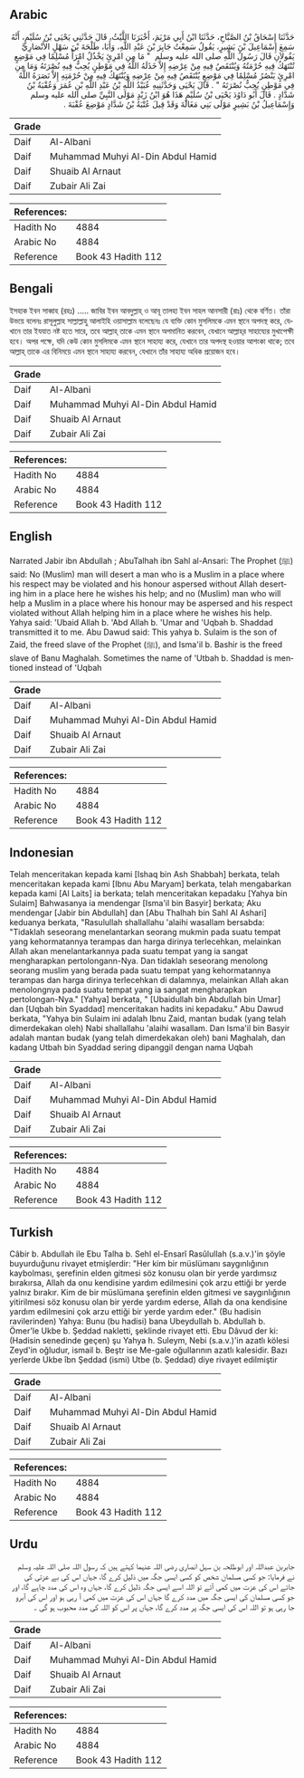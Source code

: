 ## Arabic


<div dir="rtl" lang="ar" style={{fontSize:'larger',backgroundColor:'#f8f9fa',padding:20}}>
حَدَّثَنَا إِسْحَاقُ بْنُ الصَّبَّاحِ، حَدَّثَنَا ابْنُ أَبِي مَرْيَمَ، أَخْبَرَنَا اللَّيْثُ، قَالَ حَدَّثَنِي يَحْيَى بْنُ سُلَيْمٍ، أَنَّهُ سَمِعَ إِسْمَاعِيلَ بْنَ بَشِيرٍ، يَقُولُ سَمِعْتُ جَابِرَ بْنَ عَبْدِ اللَّهِ، وَأَبَا، طَلْحَةَ بْنَ سَهْلٍ الأَنْصَارِيَّ يَقُولاَنِ قَالَ رَسُولُ اللَّهِ صلى الله عليه وسلم ‏ "‏ مَا مِنِ امْرِئٍ يَخْذُلُ امْرَأً مُسْلِمًا فِي مَوْضِعٍ تُنْتَهَكُ فِيهِ حُرْمَتُهُ وَيُنْتَقَصُ فِيهِ مِنْ عِرْضِهِ إِلاَّ خَذَلَهُ اللَّهُ فِي مَوْطِنٍ يُحِبُّ فِيهِ نُصْرَتَهُ وَمَا مِنِ امْرِئٍ يَنْصُرُ مُسْلِمًا فِي مَوْضِعٍ يُنْتَقَصُ فِيهِ مِنْ عِرْضِهِ وَيُنْتَهَكُ فِيهِ مِنْ حُرْمَتِهِ إِلاَّ نَصَرَهُ اللَّهُ فِي مَوْطِنٍ يُحِبُّ نُصْرَتَهُ ‏"‏ ‏.‏ قَالَ يَحْيَى وَحَدَّثَنِيهِ عُبَيْدُ اللَّهِ بْنُ عَبْدِ اللَّهِ بْنِ عُمَرَ وَعُقْبَةُ بْنُ شَدَّادٍ ‏.‏ قَالَ أَبُو دَاوُدَ يَحْيَى بْنُ سُلَيْمٍ هَذَا هُوَ ابْنُ زَيْدٍ مَوْلَى النَّبِيِّ صلى الله عليه وسلم وَإِسْمَاعِيلُ بْنُ بَشِيرٍ مَوْلَى بَنِي مَغَالَةَ وَقَدْ قِيلَ عُتْبَةُ بْنُ شَدَّادٍ مَوْضِعَ عُقْبَةَ ‏.‏
</div>
<div style={{backgroundColor:'#f8f9fa',padding:20, marginBottom: 10}}><table> <thead> <tr> <th>Grade</th> <th></th> </tr> </thead> <tbody> <tr><td>Daif</td><td>Al-Albani</td></tr><tr><td>Daif</td><td>Muhammad Muhyi Al-Din Abdul Hamid</td></tr><tr><td>Daif</td><td>Shuaib Al Arnaut</td></tr><tr><td>Daif</td><td>Zubair Ali Zai</td></tr></tbody></table><table> <thead> <tr> <th>References:</th> <th></th> </tr> </thead> <tbody><tr><td>Hadith No</td><td>4884</td></tr><tr><td>Arabic No</td><td>4884</td></tr><tr><td>Reference</td><td>Book 43 Hadith 112</td></tr></tbody></table></div>

## Bengali


<div dir="ltr" lang="bn" style={{fontSize:'larger',backgroundColor:'#f8f9fa',padding:20}}>
ইসহাক ইবন সাব্বাহ (রহঃ) ..... জাবির ইবন আবদুল্লাহ্‌ ও আবূ তালহা ইবন সাহল আনসারী (রাঃ) থেকে বর্ণিত। তাঁরা উভয়ে বলেনঃ রাসূলুল্লাহ সাল্লাল্লাহু আলাইহি ওয়াসাল্লাম বলেছেনঃ যে ব্যক্তি কোন মুসলিমকে এমন স্থানে অপদস্থ করে, যেখানে তার ইযযাত নষ্ট হতে সারে, তবে আল্লাহ্‌ তাকে এমন স্থানে অপমানিত করবেন, যেখানে আল্লাহ্‌র সাহায্যের মুখাপেক্ষী হবে। অপর পক্ষে, যদি কেউ কোন মুসলিমকে এমন স্থানে সাহায্য করে, যেখানে তার অপদস্থ হওয়ার আশংকা থাকে; তবে আল্লাহ্‌ তাকে এর বিনিময়ে এমন স্থানে সাহায্য করবেন, যেখানে তাঁর সাহায্য অধিক প্রয়োজন হবে।
</div>
<div style={{backgroundColor:'#f8f9fa',padding:20, marginBottom: 10}}><table> <thead> <tr> <th>Grade</th> <th></th> </tr> </thead> <tbody> <tr><td>Daif</td><td>Al-Albani</td></tr><tr><td>Daif</td><td>Muhammad Muhyi Al-Din Abdul Hamid</td></tr><tr><td>Daif</td><td>Shuaib Al Arnaut</td></tr><tr><td>Daif</td><td>Zubair Ali Zai</td></tr></tbody></table><table> <thead> <tr> <th>References:</th> <th></th> </tr> </thead> <tbody><tr><td>Hadith No</td><td>4884</td></tr><tr><td>Arabic No</td><td>4884</td></tr><tr><td>Reference</td><td>Book 43 Hadith 112</td></tr></tbody></table></div>

## English


<div dir="ltr" lang="en" style={{fontSize:'larger',backgroundColor:'#f8f9fa',padding:20}}>
Narrated Jabir ibn Abdullah ; AbuTalhah ibn Sahl al-Ansari: The Prophet (ﷺ) said: No (Muslim) man will desert a man who is a Muslim in a place where his respect may be violated and his honour aspersed without Allah deserting him in a place here he wishes his help; and no (Muslim) man who will help a Muslim in a place where his honour may be aspersed and his respect violated without Allah helping him in a place where he wishes his help. Yahya said: 'Ubaid Allah b. 'Abd Allah b. 'Umar and 'Uqbah b. Shaddad transmitted it to me. Abu Dawud said: This yahya b. Sulaim is the son of Zaid, the freed slave of the Prophet (ﷺ), and Isma'il b. Bashir is the freed slave of Banu Maghalah. Sometimes the name of 'Utbah b. Shaddad is mentioned instead of 'Uqbah
</div>
<div style={{backgroundColor:'#f8f9fa',padding:20, marginBottom: 10}}><table> <thead> <tr> <th>Grade</th> <th></th> </tr> </thead> <tbody> <tr><td>Daif</td><td>Al-Albani</td></tr><tr><td>Daif</td><td>Muhammad Muhyi Al-Din Abdul Hamid</td></tr><tr><td>Daif</td><td>Shuaib Al Arnaut</td></tr><tr><td>Daif</td><td>Zubair Ali Zai</td></tr></tbody></table><table> <thead> <tr> <th>References:</th> <th></th> </tr> </thead> <tbody><tr><td>Hadith No</td><td>4884</td></tr><tr><td>Arabic No</td><td>4884</td></tr><tr><td>Reference</td><td>Book 43 Hadith 112</td></tr></tbody></table></div>

## Indonesian


<div dir="ltr" lang="id" style={{fontSize:'larger',backgroundColor:'#f8f9fa',padding:20}}>
Telah menceritakan kepada kami [Ishaq bin Ash Shabbah] berkata, telah menceritakan kepada kami [Ibnu Abu Maryam] berkata, telah mengabarkan kepada kami [Al Laits] ia berkata; telah menceritakan kepadaku [Yahya bin Sulaim] Bahwasanya ia mendengar [Isma'il bin Basyir] berkata; Aku mendengar [Jabir bin Abdullah] dan [Abu Thalhah bin Sahl Al Ashari] keduanya berkata, "Rasulullah shallallahu 'alaihi wasallam bersabda: "Tidaklah seseorang menelantarkan seorang mukmin pada suatu tempat yang kehormatannya terampas dan harga dirinya terlecehkan, melainkan Allah akan menelantarkannya pada suatu tempat yang ia sangat mengharapkan pertolongann-Nya. Dan tidaklah seseorang menolong seorang muslim yang berada pada suatu tempat yang kehormatannya terampas dan harga dirinya terlecehkan di dalamnya, melainkan Allah akan menolongnya pada suatu tempat yang ia sangat mengharapkan pertolongan-Nya." [Yahya] berkata, " [Ubaidullah bin Abdullah bin Umar] dan [Uqbah bin Syaddad] menceritakan hadits ini kepadaku." Abu Dawud berkata, "Yahya bin Sulaim ini adalah Ibnu Zaid, mantan budak (yang telah dimerdekakan oleh) Nabi shallallahu 'alaihi wasallam. Dan Isma'il bin Basyir adalah mantan budak (yang telah dimerdekakan oleh) bani Maghalah, dan kadang Utbah bin Syaddad sering dipanggil dengan nama Uqbah
</div>
<div style={{backgroundColor:'#f8f9fa',padding:20, marginBottom: 10}}><table> <thead> <tr> <th>Grade</th> <th></th> </tr> </thead> <tbody> <tr><td>Daif</td><td>Al-Albani</td></tr><tr><td>Daif</td><td>Muhammad Muhyi Al-Din Abdul Hamid</td></tr><tr><td>Daif</td><td>Shuaib Al Arnaut</td></tr><tr><td>Daif</td><td>Zubair Ali Zai</td></tr></tbody></table><table> <thead> <tr> <th>References:</th> <th></th> </tr> </thead> <tbody><tr><td>Hadith No</td><td>4884</td></tr><tr><td>Arabic No</td><td>4884</td></tr><tr><td>Reference</td><td>Book 43 Hadith 112</td></tr></tbody></table></div>

## Turkish


<div dir="ltr" lang="tr" style={{fontSize:'larger',backgroundColor:'#f8f9fa',padding:20}}>
Câbir b. Abdullah ile Ebu Talha b. Sehl el-Ensarî Rasûlullah (s.a.v.)'in şöyle buyurduğunu rivayet etmişlerdir: "Her kim bir müslümanı saygınlığının kaybolması, şerefinin elden gitmesi söz konusu olan bir yerde yardımsız bırakırsa, Allah da onu kendisine yardım edilmesini çok arzu ettiği br yerde yalnız bırakır. Kim de bir müslümana şerefinin elden gitmesi ve saygınlığının yitirilmesi söz konusu olan bir yerde yardım ederse, Allah da ona kendisine yardım edilmesini çok arzu ettiği bir yerde yardım eder." (Bu hadisin ravilerinden) Yahya: Bunu (bu hadisi) bana Ubeydullah b. Abdullah b. Ömer'le Ukbe b. Şeddad nakletti, şeklinde rivayet etti. Ebu Dâvud der ki: (Hadisin senedinde geçen) şu Yahya h. Suleym, Nebi (s.a.v.)'in azatlı kölesi Zeyd'in oğludur, ismail b. Beştr ise Me-gale oğullarının azatlı kalesidir. Bazı yerlerde Ukbe îbn Şeddad (ismi) Utbe (b. Şeddad) diye rivayet edilmiştir
</div>
<div style={{backgroundColor:'#f8f9fa',padding:20, marginBottom: 10}}><table> <thead> <tr> <th>Grade</th> <th></th> </tr> </thead> <tbody> <tr><td>Daif</td><td>Al-Albani</td></tr><tr><td>Daif</td><td>Muhammad Muhyi Al-Din Abdul Hamid</td></tr><tr><td>Daif</td><td>Shuaib Al Arnaut</td></tr><tr><td>Daif</td><td>Zubair Ali Zai</td></tr></tbody></table><table> <thead> <tr> <th>References:</th> <th></th> </tr> </thead> <tbody><tr><td>Hadith No</td><td>4884</td></tr><tr><td>Arabic No</td><td>4884</td></tr><tr><td>Reference</td><td>Book 43 Hadith 112</td></tr></tbody></table></div>

## Urdu


<div dir="rtl" lang="ur" style={{fontSize:'larger',backgroundColor:'#f8f9fa',padding:20}}>
جابربن عبداللہ اور ابوطلحہ بن سہل انصاری رضی اللہ عنہما کہتے ہیں کہ رسول اللہ صلی اللہ علیہ وسلم نے فرمایا: جو کسی مسلمان شخص کو کسی ایسی جگہ میں ذلیل کرے گا، جہاں اس کی بے عزتی کی جائے اس کی عزت میں کمی آئے تو اللہ اسے ایسی جگہ ذلیل کرے گا، جہاں وہ اس کی مدد چاہے گا، اور جو کسی مسلمان کی ایسی جگہ میں مدد کرے گا جہاں اس کی عزت میں کمی آ رہی ہو اور اس کی آبرو جا رہی ہو تو اللہ اس کی ایسی جگہ پر مدد کرے گا، جہاں پر اس کو اللہ کی مدد محبوب ہو گی ۔
</div>
<div style={{backgroundColor:'#f8f9fa',padding:20, marginBottom: 10}}><table> <thead> <tr> <th>Grade</th> <th></th> </tr> </thead> <tbody> <tr><td>Daif</td><td>Al-Albani</td></tr><tr><td>Daif</td><td>Muhammad Muhyi Al-Din Abdul Hamid</td></tr><tr><td>Daif</td><td>Shuaib Al Arnaut</td></tr><tr><td>Daif</td><td>Zubair Ali Zai</td></tr></tbody></table><table> <thead> <tr> <th>References:</th> <th></th> </tr> </thead> <tbody><tr><td>Hadith No</td><td>4884</td></tr><tr><td>Arabic No</td><td>4884</td></tr><tr><td>Reference</td><td>Book 43 Hadith 112</td></tr></tbody></table></div>